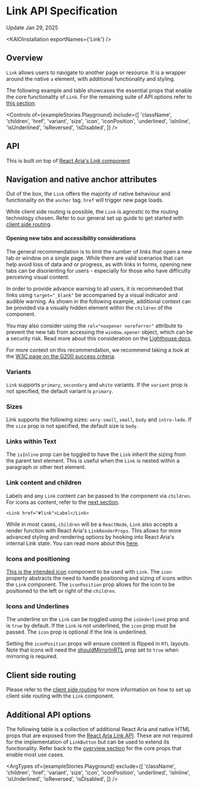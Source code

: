 
<Meta title="Components/Link/API Specification" />

# Link API Specification

Update Jan 29, 2025

<ResourceLinks
  sourceCode="blah blah update when available on main"
  figma="https://www.figma.com/design/FWIOtGjpv9z0by95j1SgP0/Link?node-id=273-4107"
  designGuidelines="/?path=/docs/components-link-usage-guidelines--docs"
/>

<KAIOInstallation exportNames={'Link'} />

## Overview

`Link` allows users to navigate to another page or resource. It is a wrapper around the native `a` element, with additional functionality and styling.

The following example and table showcases the essential props that enable the core functionality of `Link`. For the remaining suite of API options refer to [this section](#additional-api-options).

<Canvas of={exampleStories.Playground} />

<Controls
  of={exampleStories.Playground}
  include={[
    'className',
    'children',
    'href',
    'variant',
    'size',
    'icon',
    'iconPosition',
    'underlined',
    'isInline',
    'isUnderlined',
    'isReversed',
    'isDisabled',
  ]}
/>

## API

This is built on top of [React Aria's Link component](https://react-spectrum.adobe.com/react-aria/Link.html)

## Navigation and native anchor attributes

Out of the box, the `Link` offers the majority of native behaviour and functionality on the `anchor` tag. `href` will trigger new page loads.

While client side routing is possible, the `Link` is agnostic to the routing technology chosen. Refer to our general set up guide to get started with [client side routing](#client-side-routing).

#### Opening new tabs and accessibility considerations

The general recommendation is to limit the number of links that open a new tab or window on a single page. While there are valid scenarios that can help avoid loss of data and or progress, as with links in forms, opening new tabs can be disorienting for users - especially for those who have difficulty perceiving visual content.

In order to provide advance warning to all users, it is recommended that links using `target="_blank"` be accompanied by a visual indicator and audible warning. As shown in the following example, additional context can be provided via a visually hidden element within the `children` of the component.

You may also consider using the `rel="noopener noreferrer"` attribute to prevent the new tab from accessing the `window.opener` object, which can be a security risk. Read more about this consideration on the [Lighthouse docs](https://developer.chrome.com/docs/lighthouse/best-practices/external-anchors-use-rel-noopener).

<Canvas of={exampleStories.LinkOpensInNewTab} />

For more context on this recommendation, we recommend taking a look at the [W3C page on the G200 success criteria](https://www.w3.org/TR/WCAG20-TECHS/G200.html).

### Variants

`Link` supports `primary`, `secondary` and `white` variants. If the `variant` prop is not specified, the default variant is `primary`.

<Canvas of={exampleStories.LinkVariants} />

<DocsStory of={exampleStories.LinkVariantWhite} expanded={false} />

### Sizes

Link supports the following sizes: `very-small`, `small`, `body` and `intro-lede`. If the `size` prop is not specified, the default size is `body`.

<Canvas of={exampleStories.LinkSizes} />

### Links within Text

The `isInline` prop can be toggled to have the `Link` inherit the sizing from the parent text element. This is useful when the `Link` is nested within a paragraph or other text element.

### Link content and children

Labels and any `Link` content can be passed to the component via `children`. For icons as content, refer to the [next section](#icons-and-positioning).

```tsx
<Link href="#link">Label</Link>
```

While in most cases, `children` will be a `ReactNode`, `Link` also accepts a render function with React Aria's `LinkRenderProps`. This allows for more advanced styling and rendering options by hooking into React Aria's internal Link state. You can read more about this [here](https://react-spectrum.adobe.com/react-aria/Link.html#styling).

### Icons and positioning

[This is the intended icon](docs/components-icon-icon-future-api-specification--docs) component to be used with `Link`. The `icon` property abstracts the need to handle positioning and sizing of icons within the `Link` component. The `iconPosition` prop allows for the icon to be positioned to the left or right of the `children`.

### Icons and Underlines

The underline on the `Link` can be toggled using the `isUnderlined` prop and is `true` by default. If the `Link` is not underlined, the `icon` prop must be passed. The `icon` prop is optional if the link is underlined.

<Canvas of={exampleStories.LinkWithIconStart} />

Setting the `iconPosition` props will ensure content is flipped in `RTL` layouts. Note that icons will need the [shouldMirrorInRTL](/docs/illustrations-icon-icon-future-api-specification--docs#mirror-in-rtl) prop set to `true` when mirroring is required.

<Canvas of={exampleStories.LinkWithIconEnd} />

## Client side routing

Please refer to the [client side routing](/docs/guides-client-side-routing--docs) for more information on how to set up client side routing with the `Link` component.

## Additional API options

The following table is a collection of additional React Aria and native HTML props that are exposed from the [React Aria Link API](https://react-spectrum.adobe.com/react-aria/Link.html). These are not required for the implementation of `LinkButton` but can be used to extend its functionality. Refer back to the [overview section](#overview) for the core props that enable most use cases.

<ArgTypes
  of={exampleStories.Playground}
  exclude={[
    'className',
    'children',
    'href',
    'variant',
    'size',
    'icon',
    'iconPosition',
    'underlined',
    'isInline',
    'isUnderlined',
    'isReversed',
    'isDisabled',
  ]}
/>
